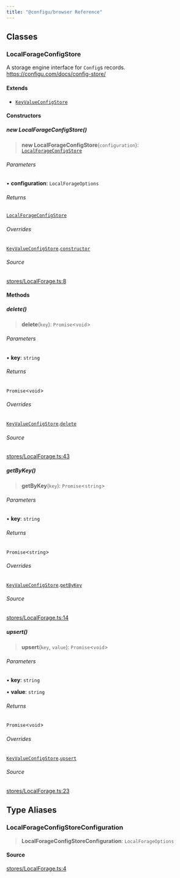 ```yaml
---
title: "@configu/browser Reference"
---
```


## Classes

### LocalForageConfigStore

A storage engine interface for `Config`s records.
https://configu.com/docs/config-store/

#### Extends

- [`KeyValueConfigStore`](/interfaces/sdk/ts/globals#keyvalueconfigstore)

#### Constructors

##### new LocalForageConfigStore()

> **new LocalForageConfigStore**(`configuration`): [`LocalForageConfigStore`](/interfaces/sdk/browser/globals#localforageconfigstore)

###### Parameters

• **configuration**: `LocalForageOptions`

###### Returns

[`LocalForageConfigStore`](/interfaces/sdk/browser/globals#localforageconfigstore)

###### Overrides

[`KeyValueConfigStore`](/interfaces/sdk/ts/globals#keyvalueconfigstore).[`constructor`](/interfaces/sdk/ts/globals#constructors-13)

###### Source

[stores/LocalForage.ts:8](https://github.com/configu/configu/blob/main/packages/browser/src/stores/LocalForage.ts#L8)

#### Methods

##### delete()

> **delete**(`key`): `Promise`\<`void`\>

###### Parameters

• **key**: `string`

###### Returns

`Promise`\<`void`\>

###### Overrides

[`KeyValueConfigStore`](/interfaces/sdk/ts/globals#keyvalueconfigstore).[`delete`](/interfaces/sdk/ts/globals#delete)

###### Source

[stores/LocalForage.ts:43](https://github.com/configu/configu/blob/main/packages/browser/src/stores/LocalForage.ts#L43)

##### getByKey()

> **getByKey**(`key`): `Promise`\<`string`\>

###### Parameters

• **key**: `string`

###### Returns

`Promise`\<`string`\>

###### Overrides

[`KeyValueConfigStore`](/interfaces/sdk/ts/globals#keyvalueconfigstore).[`getByKey`](/interfaces/sdk/ts/globals#getbykey)

###### Source

[stores/LocalForage.ts:14](https://github.com/configu/configu/blob/main/packages/browser/src/stores/LocalForage.ts#L14)

##### upsert()

> **upsert**(`key`, `value`): `Promise`\<`void`\>

###### Parameters

• **key**: `string`

• **value**: `string`

###### Returns

`Promise`\<`void`\>

###### Overrides

[`KeyValueConfigStore`](/interfaces/sdk/ts/globals#keyvalueconfigstore).[`upsert`](/interfaces/sdk/ts/globals#upsert)

###### Source

[stores/LocalForage.ts:23](https://github.com/configu/configu/blob/main/packages/browser/src/stores/LocalForage.ts#L23)

## Type Aliases

### LocalForageConfigStoreConfiguration

> **LocalForageConfigStoreConfiguration**: `LocalForageOptions`

#### Source

[stores/LocalForage.ts:4](https://github.com/configu/configu/blob/main/packages/browser/src/stores/LocalForage.ts#L4)

